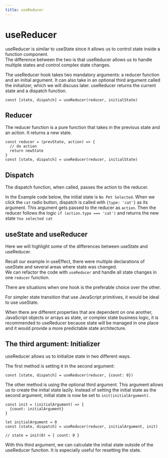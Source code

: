 ```yaml
---
title: useReducer
---
```



# useReducer

useReducer is similar to useState since it allows us to control state inside a function component.  
The difference between the two is that useReducer allows us to handle multiple states and control complex state changes. 

The useReducer hook takes two mandatory arguments: a reducer function and an initial argument. It can also take in an optional third argument called the initializer, which we will discuss later. useReducer returns the current state and a dispatch function.  

`const [state, dispatch] = useReducer(reducer, initialState)`

## Reducer

The reducer function is a pure function that takes in the previous state and an action. It returns a new state. 

```
const reducer = (prevState, action) => {
  // do action
  return newState
}
const [state, dispatch] = useReducer(reducer, initialState)
```

## Dispatch

The dispatch function, when called, passes the action to the reducer.

In the Example code below, the initial state is `No Pet Selected`. When we click the `cat` radio button, dispatch is called with `{type: 'cat'}` as its argument. This argument gets passed to the reducer as `action`. Then the reducer follows the logic `if (action.type === 'cat')` and returns the new state `You selected cat`

<Example code={useReducer}/>

## useState and useReducer

Here we will highlight some of the differences between useState and useReducer. 

Recall our example in useEffect, there were multiple declarations of useState and several areas where state was changed.  
We can refactor the code with `useReducer` and handle all state changes in one `reducer` function. 

<Example code={useReducerRefactor}/>

There are situations when one hook is the preferable choice over the other. 

For simpler state transition that use JavaScript primitives, it would be ideal to use useState. 

When there are different properties that are dependent on one another, JavaScript objects or arrays as state, or complex state business logic, it is recommended to useReducer because state will be managed in one place and it would provide a more predictable state architecture. 

## The third argument: Initializer

useReducer allows us to initialize state in two different ways.  

The first method is setting it in the second argument:

```
const [state, dispatch] = useReducer(reducer, {count: 0})
```

The other method is using the optional third argument. This argument allows us to create the initial state lazily. 
Instead of setting the initial state as the second argument, initial state is now be set to `init(initialArgument)`.  

```
const init = (initialArgument) => {
  {count: initialArgument}
}

let initialArgument = 0
const [state, dispatch] = useReducer(reducer, initialArgument, init)

// state = init(0) = { count: 0 }
```

With this third argument, we can calculate the initial state outside of the useReducer function. It is especially useful for resetting the state. 

<Example code={useReducerLazyInit}/>
